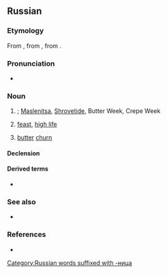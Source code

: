 {{also|Масленица}}

==Russian==
{{wikipedia|lang=ru}}

===Etymology===
From {{inh|ru|sla-pro|*maslěnica}}, from {{affix|sla-pro|*maslěnъjь|*-ica|nocat=1}}, from {{m|sla-pro|*maslo}}.

===Pronunciation===
* {{ru-IPA|ма́сленица}}

===Noun===
{{ru-noun+|ма́сленица}}

# {{alternative case form of|lang=ru|Ма́сленица}}; [[Maslenitsa]], [[Shrovetide]], Butter Week, Crepe Week {{gloss|the week before Lent, seven weeks before Easter; originally a pre-Christian Slavic festival}}
# {{lb|ru|figuratively}} [[feast]], [[high life]]
#: {{uxi|ru|не [[житьё]], а масленица|a [[bed of roses]]; living [[high on the hog]]}}
#: {{uxi|ru|не всё коту масленица, придёт и [[великий пост]]|good things don’t last forever (after dinner comes the reckoning)}}
# {{lb|ru|regional|obsolete}} [[butter]] [[churn]]

====Declension====
{{ru-noun-table|ма́сленица}}

====Derived terms====
* {{l|ru|ма́сленичный}}

===See also===
* {{l|ru|блин}}

===References===
* {{R:sla:ESSJa|recons=*maslěnica|vol=17|page-left=222|page-right=223|page=223}}

[[Category:Russian words suffixed with -ница]]